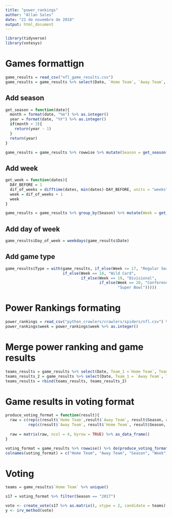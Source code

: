 ```yaml
---
title: "power_rankings"
author: "Allan Sales"
date: "21 de novembro de 2018"
output: html_document
---
```


```r
library(tidyverse)
library(votesys)
```

# Games formattign
```r
game_results = read_csv("nfl_game_results.csv")
game_results = game_results %>% select(Date, `Home Team`, `Away Team`, `Home Score`, `Away Score`)
```

## Add season
```r
get_season = function(date){
  month = format(date, "%m") %>% as.integer()
  year = format(date, "%Y") %>% as.integer()
  if(month < 3){
    return(year - 1)
  }
  return(year)
}

game_results = game_results %>% rowwise %>% mutate(Season = get_season(Date))
```

## Add week
```r
get_week = function(dates){
  DAY_BEFORE = 1
  dif_of_weeks = difftime(dates, min(dates)-DAY_BEFORE, units = "weeks") %>% as.integer()
  week = dif_of_weeks + 1
  week
}

game_results = game_results %>% group_by(Season) %>% mutate(Week = get_week(Date))
```

## Add day of week
```r
game_results$Day_of_week = weekdays(game_results$Date)
```

## Add game type
```r
game_results$Type = with(game_results, if_else(Week <= 17, "Regular Season",
                         if_else(Week == 18, "Wild Card",
                                 if_else(Week == 19, "Divisional",
                                         if_else(Week == 20, "Conference",
                                                 "Super Bowl")))))
```

# Power Rankings formating
```r
power_rankings = read_csv("python_crawlers/crawlers/spiders/nfl.csv") %>% filter(week %in% 1:17)
power_rankings$week = power_rankings$week %>% as.integer()
```


# Merge power ranking and game results
```r
teams_results = game_results %>% select(Date, Team_1 =`Home Team`, Team_2 = `Away Team`, Team_1_score =`Home Score`, Team_2_score =`Away Score`, Season, Week, Day_of_week, Type)
teams_results_2 = game_results %>% select(Date, Team_1 = `Away Team`, Team_2 =`Home Team`, Team_1_score =`Away Score`, Team_2_score =`Home Score`, Season, Week, Day_of_week, Type)
teams_results = rbind(teams_results, teams_results_2)
```

# Game results in voting format
```r
produce_voting_format = function(result){
  raw = c(rep(c(result$`Home Team`,result$`Away Team`, result$Season, result$Week), result$`Home Score`),
          rep(c(result$`Away Team`, result$`Home Team`, result$Season, result$Week), result$`Away Score`))
  
  raw = matrix(raw, ncol = 4, byrow = TRUE) %>% as_data_frame()
}

voting_format = game_results %>% rowwise() %>% do(produce_voting_format(.)) #%>% as.matrix()
colnames(voting_format) = c("Home Team", "Away Team", "Season", "Week")
```

# Voting
```r
teams = game_results$`Home Team` %>% unique()

s17 = voting_format %>% filter(Season == "2017")

vote <- create_vote(s17 %>% as.matrix(), xtype = 2, candidate = teams)
y <- irv_method(vote)
```

